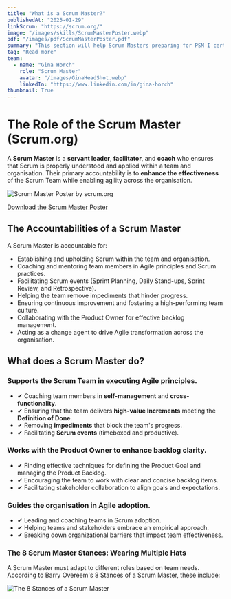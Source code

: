 ```yaml
---
title: "What is a Scrum Master?"
publishedAt: "2025-01-29"
linkScrum: "https://scrum.org/"
image: "/images/skills/ScrumMasterPoster.webp"
pdf: "/images/pdf/ScrumMasterPoster.pdf"
summary: "This section will help Scrum Masters preparing for PSM I certification and those actively coaching teams."
tag: "Read more"
team:
  - name: "Gina Horch"
    role: "Scrum Master"
    avatar: "/images/GinaHeadShot.webp"
    linkedIn: "https://www.linkedin.com/in/gina-horch"
thumbnail: True
---
```


# The Role of the Scrum Master (Scrum.org)

A **Scrum Master** is a **servant leader**, **facilitator**, and **coach** who ensures that Scrum is properly understood and applied 
within a team and organisation. Their primary accountability is to **enhance the effectiveness** of the Scrum Team while 
enabling agility across the organisation.

![Scrum Master Poster by scrum.org](/images/skills/ScrumMasterPoster.webp)

[Download the Scrum Master Poster](../pdf/ScrumMasterPoster.pdf)

## The Accountabilities of a Scrum Master

A Scrum Master is accountable for:

- Establishing and upholding Scrum within the team and organisation.
- Coaching and mentoring team members in Agile principles and Scrum practices.
- Facilitating Scrum events (Sprint Planning, Daily Stand-ups, Sprint Review, and Retrospective).
- Helping the team remove impediments that hinder progress.
- Ensuring continuous improvement and fostering a high-performing team culture.
- Collaborating with the Product Owner for effective backlog management.
- Acting as a change agent to drive Agile transformation across the organisation.

## What does a Scrum Master do?

### Supports the Scrum Team in executing Agile principles.

- ✔ Coaching team members in **self-management** and **cross-functionality**.
- ✔ Ensuring that the team delivers **high-value Increments** meeting the **Definition of Done**.
- ✔ Removing **impediments** that block the team's progress.
- ✔ Facilitating **Scrum events** (timeboxed and productive).

### Works with the Product Owner to enhance backlog clarity.

- ✔ Finding effective techniques for defining the Product Goal and managing the Product Backlog.
- ✔ Encouraging the team to work with clear and concise backlog items.
- ✔ Facilitating stakeholder collaboration to align goals and expectations.

### Guides the organisation in Agile adoption.

- ✔ Leading and coaching teams in Scrum adoption.
- ✔ Helping teams and stakeholders embrace an empirical approach.
- ✔ Breaking down organizational barriers that impact team effectiveness.

### The 8 Scrum Master Stances: Wearing Multiple Hats

A Scrum Master must adapt to different roles based on team needs. According to Barry Overeem's 8 Stances of a Scrum Master, these include:

![The 8 Stances of a Scrum Master](/images/agile/ScrumStances.png)